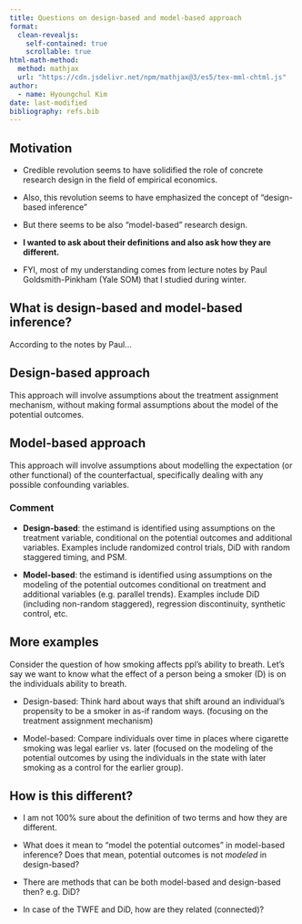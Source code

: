 ```yaml
---
title: Questions on design-based and model-based approach
format: 
  clean-revealjs:
    self-contained: true
    scrollable: true
html-math-method:
  method: mathjax
  url: "https://cdn.jsdelivr.net/npm/mathjax@3/es5/tex-mml-chtml.js"
author:
  - name: Hyoungchul Kim
date: last-modified
bibliography: refs.bib
---
```


## Motivation

- Credible revolution seems to have solidified the role of concrete research design in the field of empirical economics.

- Also, this revolution seems to have emphasized the concept of "design-based inference"

- But there seems to be also "model-based" research design.

- **I wanted to ask about their definitions and also ask how they are different.**

- FYI, most of my understanding comes from lecture notes by Paul Goldsmith-Pinkham (Yale SOM) that I studied during winter.

## What is design-based and model-based inference?

According to the notes by Paul...

::: {.callout-note appearance="default"}

## Design-based approach

This approach will involve assumptions about the treatment assignment mechanism, without making formal assumptions about the model of the potential outcomes.

:::

::: {.callout-note appearance="default"}

## Model-based approach

This approach will involve assumptions about modelling the expectation (or other functional) of the counterfactual, specifically dealing with any possible confounding variables. 

:::

### Comment

- **Design-based**: the estimand is identified using assumptions on the treatment variable, conditional on the potential outcomes and additional variables. Examples include randomized control trials, DiD with random staggered timing, and PSM.

- **Model-based**: the estimand is identified using assumptions on the modeling of the potential outcomes conditional on treatment and additional variables (e.g. parallel trends). Examples include DiD (including non-random staggered), regression discontinuity, synthetic control, etc.

## More examples

Consider the question of how smoking affects ppl's ability to breath. Let's say we want to know what the effect of a person being a smoker (D) is on the individuals ability to breath.

- Design-based: Think hard about ways that shift around an individual's propensity to be a smoker in as-if random ways. (focusing on the treatment assignment mechanism)

- Model-based: Compare individuals over time in places where cigarette smoking was legal earlier vs. later (focused on the modeling of the potential outcomes by using the individuals in the state with later smoking as a control for the earlier group).

## How is this different?

- I am not 100% sure about the definition of two terms and how they are different.

- What does it mean to "model the potential outcomes" in model-based inference? Does that mean, potential outcomes is not *modeled* in design-based?

- There are methods that can be both model-based and design-based then? e.g. DiD?

- In case of the TWFE and DiD, how are they related (connected)?
